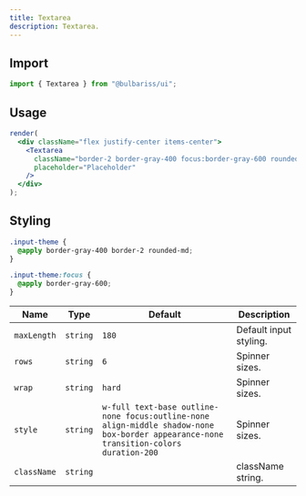 ```yaml
---
title: Textarea
description: Textarea.
---
```


## Import

```js lineNumbers=true
import { Textarea } from "@bulbariss/ui";
```

## Usage

```jsx lineNumbers=true live=true
render(
  <div className="flex justify-center items-center">
    <Textarea
      className="border-2 border-gray-400 focus:border-gray-600 rounded-md"
      placeholder="Placeholder"
    />
  </div>
);
```

## Styling

```css lineNumbers=true
.input-theme {
  @apply border-gray-400 border-2 rounded-md;
}

.input-theme:focus {
  @apply border-gray-600;
}
```

| Name        | Type     | Default                                                                                                                               | Description            |
| ----------- | -------- | ------------------------------------------------------------------------------------------------------------------------------------- | ---------------------- |
| `maxLength` | `string` | `180`                                                                                                                                 | Default input styling. |
| `rows`      | `string` | `6`                                                                                                                                   | Spinner sizes.         |
| `wrap`      | `string` | `hard`                                                                                                                                | Spinner sizes.         |
| `style`     | `string` | `w-full text-base outline-none focus:outline-none align-middle shadow-none box-border appearance-none transition-colors duration-200` | Spinner sizes.         |
| `className` | `string` |                                                                                                                                       | className string.      |

